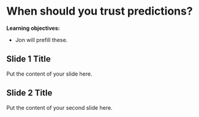 # When should you trust predictions?

**Learning objectives:**

- Jon will prefill these.

## Slide 1 Title

Put the content of your slide here.

## Slide 2 Title

Put the content of your second slide here.
